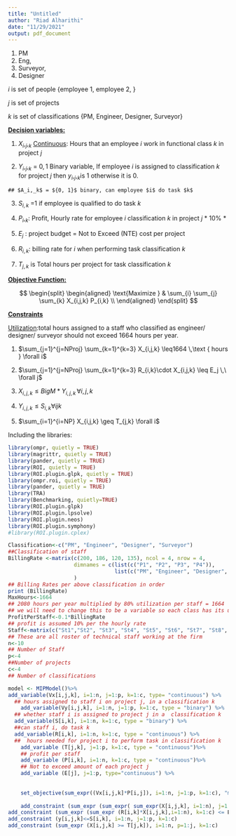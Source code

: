 ```yaml
---
title: "Untitled"
author: "Riad Alharithi"
date: "11/29/2021"
output: pdf_document
---
```


1.  PM
2.  Eng,
3.  Surveyor,
4.  Designer

$i$ is set of people {employee 1, employee 2, }

$j$ is set of projects

$k$ is set of classifications {PM, Engineer, Designer, Surveyor}

[**Decision variables:**]{.ul}

1.  $X_i,_j,_k$ [Continuous]{.ul}: Hours that an employee $i$ work in functional class $k$ in project $j$

2.  $Y_i,_j,_k$ = ${0, 1}$ Binary variable, If employee $i$ is assigned to classification $k$ for project $j$ then $y_i,_j,_k$is 1 otherwise it is 0.

<!-- -->

    ## $A_i,_k$ = ${0, 1}$ binary, can employee $i$ do task $k$

3.  $S_{i,k}$ =1 if employee is qualified to do task $k$

4.  $P_i,_k$: Profit, Hourly rate for employee $i$ classification $k$ in project $j$ \* 10% \*

5.  $E_j$ : project budget = Not to Exceed (NTE) cost per project

6.  $R_{i,k}$: billing rate for $i$ when performing task classification $k$

7.  $T_{j,k}$ is Total hours per project for task classification $k$

[**Objective Function:**]{.ul}

$$
 \begin{split}
 \begin{aligned}
    \text{Maximize  }   &  \sum_{i} \sum_{j} \sum_{k} X_{i,j,k} P_{i,k} \\
 \end{aligned}
 \end{split}
$$

[**Constraints**]{.ul}

[Utilization]{.ul}:total hours assigned to a staff who classified as engineer/ designer/ surveyor should not exceed 1664 hours per year.

1.  $\sum_{j=1}^{j=NProj} \sum_{k=1}^{k=3} X_{i,j,k} \leq1664 \,\text { hours } \forall i$

2.  $\sum_{j=1}^{j=NProj} \sum_{k=1}^{k=3} R_{i,k}\cdot X_{i,j,k} \leq E_j \,\ \forall j$

3.  $X_{i,j,k}\leq BigM * Y_{i,j,k} \,\forall i,j,k$

4.  $Y_{i,j,k}\leq S_{i,k} \forall i j k$

5.  $\sum_{i=1}^{i=NP} X_{i,j,k} \geq T_{j,k} \forall i$

Including the libraries:

```r
library(ompr, quietly = TRUE)
library(magrittr, quietly = TRUE)
library(pander, quietly = TRUE)
library(ROI, quietly = TRUE)
library(ROI.plugin.glpk, quietly = TRUE)
library(ompr.roi, quietly = TRUE)
library(pander, quietly = TRUE)
library(TRA)
library(Benchmarking, quietly=TRUE)
library(ROI.plugin.glpk)
library(ROI.plugin.lpsolve)
library(ROI.plugin.neos)
library(ROI.plugin.symphony)
#library(ROI.plugin.cplex)
```

```r
Classification<-c("PM", "Engineer", "Designer", "Surveyor")
##Classification of staff
BillingRate <-matrix(c(200, 186, 120, 135), ncol = 4, nrow = 4,
                     dimnames = c(list(c("P1", "P2", "P3", "P4")),
                                  list(c("PM", "Engineer", "Designer", "Surveyor")))
                     )
## Billing Rates per above classification in order
print (BillingRate)
MaxHours<-1664
## 2080 hours per year multiplied by 80% utilization per staff = 1664
## we will need to change this to be a variable so each class has its ulitzation factor
ProfitPerStaff<-0.1*BillingRate
## profit is assumed 10% per the hourly rate
Staff<-matrix(c("St1","St2", "St3", "St4", "St5", "St6", "St7", "St8", "St9", "St10"), ncol = 10)
## These are all roster of technical staff working at the firm 
n<-10
## Number of Staff
p<-4
##Number of projects
c<-4
## Number of classifications
```

```r
model <- MIPModel()%>%
add_variable(Vx[i,j,k], i=1:n, j=1:p, k=1:c, type= "continuous") %>%
  ## hours assigned to staff i on project j, in a classification k
    add_variable(Vy[i,j,k], i=1:n, j=1:p, k=1:c, type = "binary") %>%
  ## whether staff i is assigned to project j in a  classification k
  add_variable(S[i,k], i=1:n, k=1:c, type = "binary") %>%
  ##can staff i, do task k
  add_variable(R[i,k], i=1:n, k=1:c, type = "continuous") %>%
  ##  hours needed for project i to perform task in classification k
    add_variable (T[j,k], j=1:p, k=1:c, type = "continuous")%>%
    ## profit per staff
    add_variable (P[i,k], i=1:n, k=1:c, type = "continuous")%>%
    ## Not to exceed amount of each project j
    add_variable (E[j], j=1:p, type="continuous") %>%
    
    
    set_objective(sum_expr((Vx[i,j,k]*P[i,j]), i=1:n, j=1:p, k=1:c), "max") %>%
    
    add_constraint (sum_expr (sum_expr( sum_expr(X[i,j,k], i=1:n), j=1:p), k=1:c) <=1664)
add_constraint (sum_expr (sum_expr (R[i,k]*X[i,j,k],i=1:n), k=1:c) <= E[j] , j=1:p)
add_constraint (y[i,j,k]<=S[i,k], i=1:n, j=1:p, k=1:c)
add_constraint (sum_expr (X[i,j,k] >= T[j,k]), i=1:n, p=1:j, k=1:c)
```
